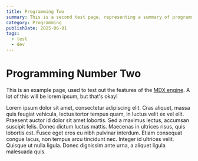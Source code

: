 ```yaml
---
title: Programming Two
summary: This is a second test page, representing a summary of programming.
category: Programming
publishDate: 2025-06-01
tags:
  - test
  - dev
---
```


# Programming Number Two

This is an example page, used to test out the features of the [MDX engine](https://mdxjs.com).
A lot of this will be lorem ipsum, but that's okay!

Lorem ipsum dolor sit amet, consectetur adipiscing elit. Cras aliquet,
massa quis feugiat vehicula, lectus tortor tempus quam, in luctus
velit ex vel elit. Praesent auctor id dolor sit amet lobortis. Sed a
maximus lectus, accumsan suscipit felis. Donec dictum luctus mattis.
Maecenas in ultrices risus, quis lobortis est. Fusce eget eros eu nibh
pulvinar interdum. Etiam consequat congue lacus, non tempus arcu
tincidunt nec. Integer id ultrices velit. Quisque ut nulla ligula.
Donec dignissim ante urna, a aliquet ligula malesuada quis.
